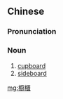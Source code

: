{{also|橱柜}}
==Chinese==
{{zh-forms|s=橱柜}}

===Pronunciation===
{{zh-pron
|m=chúguì
|cat=n
}}

===Noun===
{{zh-noun}}

# [[cupboard]]
# [[sideboard]]

[[mg:櫥櫃]]